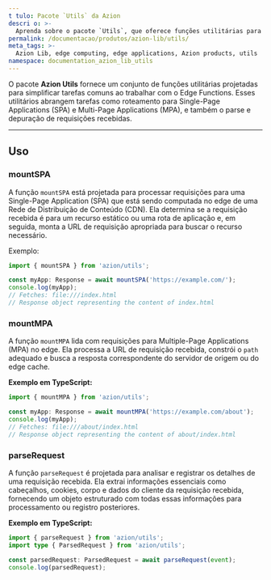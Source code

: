 ```yaml
---
t tulo: Pacote `Utils` da Azion
descri o: >-
  Aprenda sobre o pacote `Utils`, que oferece funções utilitárias para Edge Functions.
permalink: /documentacao/produtos/azion-lib/utils/
meta_tags: >-
  Azion Lib, edge computing, edge applications, Azion products, utils
namespace: documentation_azion_lib_utils
---
```



O pacote **Azion Utils** fornece um conjunto de funções utilitárias projetadas para simplificar tarefas comuns ao trabalhar com o Edge Functions. Esses utilitários abrangem tarefas como roteamento para Single-Page Applications (SPA) e Multi-Page Applications (MPA), e também o parse e depuração de requisições recebidas.

<LinkButton link="/pt-br/documentacao/produtos/azion-lib/overview" label="Saiba mais das Azion Libraries" severity="secondary" target="_blank" />

---

## Uso

### mountSPA

A função `mountSPA` está projetada para processar requisições para uma Single-Page Application (SPA) que está sendo computada no edge de uma Rede de Distribuição de Conteúdo (CDN). Ela determina se a requisição recebida é para um recurso estático ou uma rota de aplicação e, em seguida, monta a URL de requisição apropriada para buscar o recurso necessário.

Exemplo:

```typescript
import { mountSPA } from 'azion/utils';

const myApp: Response = await mountSPA('https://example.com/');
console.log(myApp);
// Fetches: file:///index.html
// Response object representing the content of index.html
```

### mountMPA

A função `mountMPA` lida com requisições para Multiple-Page Applications (MPA) no edge. Ela processa a URL de requisição recebida, constrói o `path` adequado e busca a resposta correspondente do servidor de origem ou do edge cache.

**Exemplo em TypeScript:**

```typescript
import { mountMPA } from 'azion/utils';

const myApp: Response = await mountMPA('https://example.com/about');
console.log(myApp);
// Fetches: file:///about/index.html
// Response object representing the content of about/index.html
```

### parseRequest

A função `parseRequest` é projetada para analisar e registrar os detalhes de uma requisição recebida. Ela extrai informações essenciais como cabeçalhos, cookies, corpo e dados do cliente da requisição recebida, fornecendo um objeto estruturado com todas essas informações para processamento ou registro posteriores.

**Exemplo em TypeScript:**

```typescript
import { parseRequest } from 'azion/utils';
import type { ParsedRequest } from 'azion/utils';

const parsedRequest: ParsedRequest = await parseRequest(event);
console.log(parsedRequest);
```
